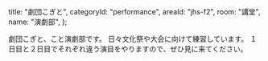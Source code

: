   title: "劇団こぎと",
  categoryId: "performance",
  areaId: "jhs-f2",
  room: "講堂",
  name: "演劇部",
};

劇団こぎと、こと演劇部です。
日々文化祭や大会に向けて練習しています。
１日目と２日目でそれぞれ違う演目をやりますので、ぜひ見に来てください。
